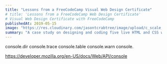 ```yaml
---
title: "Lessons from a FreeCodeCamp Visual Web Design Certificate"
# title: 'Lessons from a FreeCodeCamp Web Design Certificate'
# Visual Web Design Certificate with FreeCodeCamp
publishedAt: 2019-05-15
image: "https://res.cloudinary.com/jasontcrabtree/image/upload/c_scale,w_830/v1573419642/Portfolio-Assets/jtc-freecodecamp-image.png"
summary: "A case study on designing and coding five live HTML and CSS websites for the FreeCodeCamp Responsive Web Design Project certificate."
---
```


console.dir
console.trace
console.table
console.warn
console.

https://developer.mozilla.org/en-US/docs/Web/API/console
